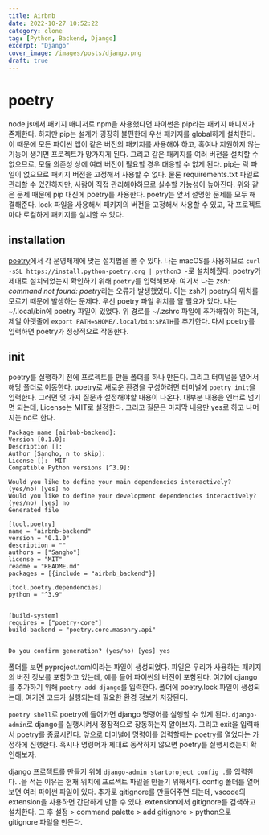 ```yaml
---
title: Airbnb
date: 2022-10-27 10:52:22
category: clone
tag: [Python, Backend, Django]
excerpt: "Django"
cover_image: /images/posts/django.png
draft: true
---
```


# poetry

node.js에서 패키지 매니저로 npm을 사용했다면 파이썬은 pip라는 패키지 매니저가 존재한다.
하지만 pip는 설계가 굉장히 불편한데 우선 패키지를 global하게 설치한다.
이 때문에 모든 파이썬 앱이 같은 버전의 패키지를 사용해야 하고, 혹여나 지원하지 않는 기능이 생기면 프로젝트가 망가지게 된다.
그리고 같은 패키지를 여러 버전을 설치할 수 없으므로, 모듈 의존성 상에 여러 버전이 필요할 경우 대응할 수 없게 된다.
pip는 락 파일이 없으므로 패키지 버전을 고정해서 사용할 수 없다.
물론 requirements.txt 파일로 관리할 수 있긴하지만, 사람이 직접 관리해야하므로 실수할 가능성이 높아진다.
위와 같은 문제 때문에 pip 대신에 poetry를 사용한다.
poetry는 앞서 설명한 문제를 모두 해결해준다.
lock 파일을 사용해서 패키지의 버전을 고정해서 사용할 수 있고, 각 프로젝트마다 로컬하게 패키지를 설치할 수 있다.

## installation

[poetry](https://python-poetry.org/docs/)에서 각 운영체제에 맞는 설치법을 볼 수 있다.
나는 macOS를 사용하므로 `curl -sSL https://install.python-poetry.org | python3 -`로 설치해줬다.
poetry가 제대로 설치되었는지 확인하기 위해 `poetry`를 입력해보자.
여기서 나는 *zsh: command not found: poetry*라는 오류가 발생했었다.
이는 zsh가 poetry의 위치를 모르기 때문에 발생하는 문제다.
우선 poetry 파일 위치를 알 필요가 있다.
나는 ~/.local/bin에 poetry 파일이 있었다.
위 경로를 ~/.zshrc 파일에 추가해줘야 하는데, 제일 아랫줄에 `export PATH=$HOME/.local/bin:$PATH`를 추가한다.
다시 poetry를 입력하면 poetry가 정상적으로 작동한다.

## init

poetry를 실행하기 전에 프로젝트를 만들 폴더를 하나 만든다.
그리고 터미널을 열어서 해당 폴더로 이동한다.
poetry로 새로운 환경을 구성하려면 터미널에 `poetry init`을 입력한다.
그러면 몇 가지 질문과 설정해야할 내용이 나온다.
대부분 내용을 엔터로 넘기면 되는데, License는 MIT로 설정한다.
그리고 질문은 마지막 내용만 yes로 하고 나머지는 no로 한다.

```
Package name [airbnb-backend]:
Version [0.1.0]:
Description []:
Author [Sangho, n to skip]:
License []:  MIT
Compatible Python versions [^3.9]:

Would you like to define your main dependencies interactively? (yes/no) [yes] no
Would you like to define your development dependencies interactively? (yes/no) [yes] no
Generated file

[tool.poetry]
name = "airbnb-backend"
version = "0.1.0"
description = ""
authors = ["Sangho"]
license = "MIT"
readme = "README.md"
packages = [{include = "airbnb_backend"}]

[tool.poetry.dependencies]
python = "^3.9"


[build-system]
requires = ["poetry-core"]
build-backend = "poetry.core.masonry.api"


Do you confirm generation? (yes/no) [yes] yes
```

폴더를 보면 pyproject.toml이라는 파일이 생성되었다.
파일은 우리가 사용하는 패키지의 버전 정보를 포함하고 있는데, 예를 들어 파이썬의 버전이 포함된다.
여기에 django를 추가하기 위해 `poetry add django`를 입력한다.
폴더에 poetry.lock 파일이 생성되는데, 여기엔 코드가 실행되는데 필요한 환경 정보가 저장된다.

`poetry shell`로 poetry에 들어가면 django 명령어를 실행할 수 있게 된다.
`django-admin`로 django를 실행시켜서 정장적으로 장동하는지 알아보자.
그리고 exit을 입력해서 poetry를 종료시킨다.
앞으로 터미널에 명령어를 입력할때는 poetry를 열었다는 가정하에 진행한다.
혹시나 명령어가 제대로 동작하지 않으면 poetry를 실행시켰는지 확인해보자.

django 프로젝트를 만들기 위해 `django-admin startproject config .`를 입력한다.
.을 적는 이유는 현재 위치에 프로젝트 파일을 만들기 위해서다.
config 폴더를 열어보면 여러 파이썬 파일이 있다.
추가로 gitignore를 만들어주면 되는데, vscode의 extension을 사용하면 간단하게 만들 수 있다.
extension에서 gitignore를 검색하고 설치한다.
그 후 설정 > command palette > add gitignore > python으로 gitignore 파일을 만든다.
